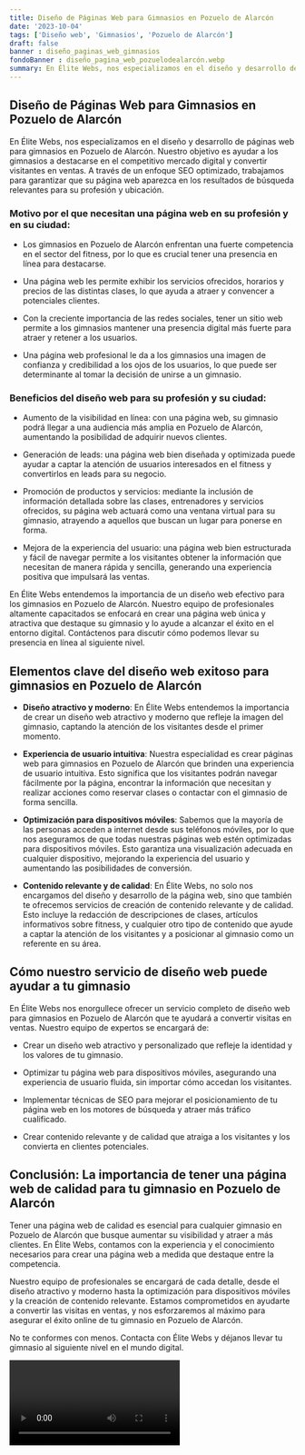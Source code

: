 ```yaml
---
title: Diseño de Páginas Web para Gimnasios en Pozuelo de Alarcón
date: '2023-10-04'
tags: ['Diseño web', 'Gimnasios', 'Pozuelo de Alarcón']
draft: false
banner : diseño_paginas_web_gimnasios
fondoBanner : diseño_pagina_web_pozuelodealarcón.webp
summary: En Élite Webs, nos especializamos en el diseño y desarrollo de páginas web para gimnasios en Pozuelo de Alarcón. Nuestro objetivo es ayudar a los gimnasios a destacarse en el competitivo mercado digital y convertir visitantes en ventas. A través de un enfoque SEO optimizado, trabajamos para garantizar que su página web aparezca en los resultados de búsqueda relevantes para su profesión y ubicación.
---
```


## Diseño de Páginas Web para Gimnasios en Pozuelo de Alarcón

En Élite Webs, nos especializamos en el diseño y desarrollo de páginas web para gimnasios en Pozuelo de Alarcón. Nuestro objetivo es ayudar a los gimnasios a destacarse en el competitivo mercado digital y convertir visitantes en ventas. A través de un enfoque SEO optimizado, trabajamos para garantizar que su página web aparezca en los resultados de búsqueda relevantes para su profesión y ubicación.

### Motivo por el que necesitan una página web en su profesión y en su ciudad:

- Los gimnasios en Pozuelo de Alarcón enfrentan una fuerte competencia en el sector del fitness, por lo que es crucial tener una presencia en línea para destacarse.

- Una página web les permite exhibir los servicios ofrecidos, horarios y precios de las distintas clases, lo que ayuda a atraer y convencer a potenciales clientes.

- Con la creciente importancia de las redes sociales, tener un sitio web permite a los gimnasios mantener una presencia digital más fuerte para atraer y retener a los usuarios.

- Una página web profesional le da a los gimnasios una imagen de confianza y credibilidad a los ojos de los usuarios, lo que puede ser determinante al tomar la decisión de unirse a un gimnasio.

### Beneficios del diseño web para su profesión y su ciudad:

- Aumento de la visibilidad en línea: con una página web, su gimnasio podrá llegar a una audiencia más amplia en Pozuelo de Alarcón, aumentando la posibilidad de adquirir nuevos clientes.

- Generación de leads: una página web bien diseñada y optimizada puede ayudar a captar la atención de usuarios interesados en el fitness y convertirlos en leads para su negocio.

- Promoción de productos y servicios: mediante la inclusión de información detallada sobre las clases, entrenadores y servicios ofrecidos, su página web actuará como una ventana virtual para su gimnasio, atrayendo a aquellos que buscan un lugar para ponerse en forma.

- Mejora de la experiencia del usuario: una página web bien estructurada y fácil de navegar permite a los visitantes obtener la información que necesitan de manera rápida y sencilla, generando una experiencia positiva que impulsará las ventas.

En Élite Webs entendemos la importancia de un diseño web efectivo para los gimnasios en Pozuelo de Alarcón. Nuestro equipo de profesionales altamente capacitados se enfocará en crear una página web única y atractiva que destaque su gimnasio y lo ayude a alcanzar el éxito en el entorno digital. Contáctenos para discutir cómo podemos llevar su presencia en línea al siguiente nivel.

<GifSeo />

<Cta />

## Elementos clave del diseño web exitoso para gimnasios en Pozuelo de Alarcón

- **Diseño atractivo y moderno**: En Élite Webs entendemos la importancia de crear un diseño web atractivo y moderno que refleje la imagen del gimnasio, captando la atención de los visitantes desde el primer momento.

- **Experiencia de usuario intuitiva**: Nuestra especialidad es crear páginas web para gimnasios en Pozuelo de Alarcón que brinden una experiencia de usuario intuitiva. Esto significa que los visitantes podrán navegar fácilmente por la página, encontrar la información que necesitan y realizar acciones como reservar clases o contactar con el gimnasio de forma sencilla.

- **Optimización para dispositivos móviles**: Sabemos que la mayoría de las personas acceden a internet desde sus teléfonos móviles, por lo que nos aseguramos de que todas nuestras páginas web estén optimizadas para dispositivos móviles. Esto garantiza una visualización adecuada en cualquier dispositivo, mejorando la experiencia del usuario y aumentando las posibilidades de conversión.

- **Contenido relevante y de calidad**: En Élite Webs, no solo nos encargamos del diseño y desarrollo de la página web, sino que también te ofrecemos servicios de creación de contenido relevante y de calidad. Esto incluye la redacción de descripciones de clases, artículos informativos sobre fitness, y cualquier otro tipo de contenido que ayude a captar la atención de los visitantes y a posicionar al gimnasio como un referente en su área.

## Cómo nuestro servicio de diseño web puede ayudar a tu gimnasio

En Élite Webs nos enorgullece ofrecer un servicio completo de diseño web para gimnasios en Pozuelo de Alarcón que te ayudará a convertir visitas en ventas. Nuestro equipo de expertos se encargará de:

- Crear un diseño web atractivo y personalizado que refleje la identidad y los valores de tu gimnasio.

- Optimizar tu página web para dispositivos móviles, asegurando una experiencia de usuario fluida, sin importar cómo accedan los visitantes.

- Implementar técnicas de SEO para mejorar el posicionamiento de tu página web en los motores de búsqueda y atraer más tráfico cualificado.

- Crear contenido relevante y de calidad que atraiga a los visitantes y los convierta en clientes potenciales.

## Conclusión: La importancia de tener una página web de calidad para tu gimnasio en Pozuelo de Alarcón

Tener una página web de calidad es esencial para cualquier gimnasio en Pozuelo de Alarcón que busque aumentar su visibilidad y atraer a más clientes. En Élite Webs, contamos con la experiencia y el conocimiento necesarios para crear una página web a medida que destaque entre la competencia.

Nuestro equipo de profesionales se encargará de cada detalle, desde el diseño atractivo y moderno hasta la optimización para dispositivos móviles y la creación de contenido relevante. Estamos comprometidos en ayudarte a convertir las visitas en ventas, y nos esforzaremos al máximo para asegurar el éxito online de tu gimnasio en Pozuelo de Alarcón.

No te conformes con menos. Contacta con Élite Webs y déjanos llevar tu gimnasio al siguiente nivel en el mundo digital.

<Video />

<CtaBot job='Gimnasios' city='Pozuelo de Alarcón'/>

<Gmaps query='Pozuelo de Alarcón+españa+maps' />
